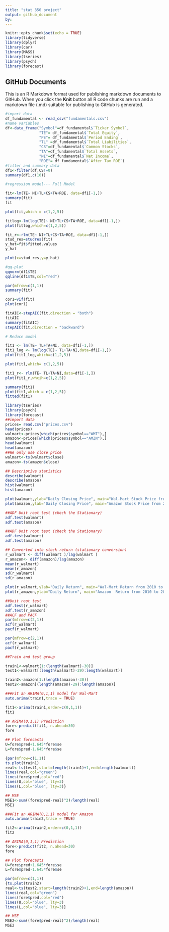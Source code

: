 ---
title: "stat 350 project"
output: github_document
by:
---

```{r setup, include=FALSE}
knitr::opts_chunk$set(echo = TRUE)
library(tidyverse)
library(dplyr)
library(car)
library(MASS)
library(tseries)
library(psych)
library(forecast)

```

## GitHub Documents

This is an R Markdown format used for publishing markdown documents to GitHub. When you click the **Knit** button all R code chunks are run and a markdown file (.md) suitable for publishing to GitHub is generated.
```{r fundamentals}
#import data
df_fundamental <- read_csv("fundamentals.csv")
#name variables
df<-data_frame("Symbol"=df_fundamental$`Ticker Symbol`,
               "TE"= df_fundamental$`Total Equity`, 
               "PE"= df_fundamental$`Period Ending`,
               "TL" =df_fundamental$`Total Liabilities`, 
               "CS"=df_fundamental$`Common Stocks`,
               "TA"=df_fundamental$`Total Assets`,
               "NI"=df_fundamental$`Net Income`,
               "ROE"= df_fundamental$`After Tax ROE`)
#filter and summary data
df1<-filter(df,CS!=0)
summary(df1,c(10))
```
```{r}
#regression model--- Full Model

fit<-lm(TE~ NI+TL+CS+TA+ROE, data=df1[-1,])
summary(fit)
fit
```
```{r,echo=FALSE}
plot(fit,which = c(1,2,5))
```
```{r,echo=FALSE}
fitlog<-lm(log(TE)~ NI+TL+CS+TA+ROE, data=df1[-1,])
plot(fitlog,which=c(1,2,5))
```
```{r}
fit_r<-rlm(TE~ NI+TL+CS+TA+ROE, data=df1[-1,])
stud_res=studres(fit)
y_hat=fit$fitted.values
y_hat
```
```{r,echo=FALSE}
plot(x=stud_res,y=y_hat)
```
```{r,echo=FALSE}
#qq-plot
qqnorm(df1$TE)
qqline(df1$TE,col="red")
```
```{r}
par(mfrow=c(1,1))
summary(fit)
```
```{r,echo=FALSE}
cor1=vif(fit)
plot(cor1)
```
```{r}
fitAIC<-stepAIC(fit,direction = "both")
fitAIC
summary(fitAIC)
stepAIC(fit,direction = "backward")
```
```{r,echo=FALSE}
# Reduce model 

fit1 <- lm(TE~ TL+TA+NI, data=df1[-1,])
fit1_log <- lm(log(TE)~ TL+TA+NI,data=df1[-1,])
plot(fit1_log,which=c(1,2,5))
```
```{r,echo=FALSE}
plot(fit1,which= c(1,2,5))
```
```{r,echo=FALSE}
fit1_r<- rlm(TE~ TL+TA+NI,data=df1[-1,])
plot(fit1_r,whcih=c(1,2,5))
```
```{r,echo=FALSE}
summary(fit1)
plot(fit1,which = c(1,2,5))
fitted(fit1)
```



```{r prices}
library(tseries)
library(psych)
library(forecast)
##import data 
prices= read.csv("prices.csv")
head(prices)
walmart<-prices[which(prices$symbol=="WMT"),]
amazon<-prices[which(prices$symbol=="AMZN"),]
head(walmart)
head(amazon)
##We only use close price
walmart<-ts(walmart$close)
amazon<-ts(amazon$close)
```



```{r prices, echo=FALSE}
## Descriptive statistics
describe(walmart)
describe(amazon)
hist(walmart)
hist(amazon)

plot(walmart,ylab="Daily Closing Price", main="Wal-Mart Stock Price from 2010 to 2016")
plot(amazon,ylab="Daily Closing Price", main="Amazon Stock Price from 2010 to 2016")

```
```{r}
##ADF Unit root test (check the Stationary)
adf.test(walmart)
adf.test(amazon)
```
```{r,echo=FALSE}
##ADF Unit root test (check the Stationary)
adf.test(walmart)
adf.test(amazon)
```



```{r,echo=FALSE}
## Converted into stock return (stationary conversion)
r_walmart <- diff(walmart )/lag(walmart )
r_amazon<- diff(amazon)/lag(amazon)
mean(r_walmart)
mean(r_amazon)
sd(r_walmart)
sd(r_amazon)

plot(r_walmart,ylab="Daily Return", main="Wal-Mart Return from 2010 to 2016")
plot(r_amazon,ylab="Daily Return", main="Amazon  Return from 2010 to 2016")
```


```{r,echo=FALSE}
##Unit root test
adf.test(r_walmart)
adf.test(r_amazon)
##ACF and PACF
par(mfrow=c(2,1))
acf(r_walmart)
pacf(r_walmart)

par(mfrow=c(2,1))
acf(r_walmart)
pacf(r_walmart)
```


```{r}

##Train and test group

train1<-walmart[1:(length(walmart)-30)]
test1<-walmart[(length(walmart)-29):length(walmart)]

train2<-amazon[1:(length(amazon)-30)]
test2<-amazon[(length(amazon)-29):length(amazon)]
```


```{r,echo=FALSE}
###Fit an ARIMA(0,1,1) model for Wal-Mart
auto.arima(train1,trace = TRUE)

fit1<-arima(train1,order=c(0,1,1))
fit1

## ARIMA(0,1,1) Prediction
fore<-predict(fit1, n.ahead=30)
fore
```
```{r,echo=FALSE}
## Plot forecasts
U=fore$pred+1.645*fore$se
L=fore$pred-1.645*fore$se

{par(mfrow=c(1,1))
ts.plot(train1)
real<-ts(test1,start=length(train1)+1,end=length(walmart))
lines(real,col="green")
lines(fore$pred,col="red")
lines(U,col="blue", lty=3)
lines(L,col="blue", lty=3)}
```
```{r}
## MSE
MSE1<-sum((fore$pred-real)^2)/length(real)
MSE1
```

```{r}
###Fit an ARIMA(0,1,1) model for Amazon
auto.arima(train2,trace = TRUE)

fit2<-arima(train2,order=c(0,1,1))
fit2

## ARIMA(0,1,1) Prediction
fore<-predict(fit2, n.ahead=30)
fore
```
```{r,echo=FALSE}
## Plot forecasts
U=fore$pred+1.645*fore$se
L=fore$pred-1.645*fore$se

par(mfrow=c(1,1))
{ts.plot(train2)
real<-ts(test2,start=length(train2)+1,end=length(amazon))
lines(real,col="green")
lines(fore$pred,col="red")
lines(U,col="blue", lty=3)
lines(L,col="blue", lty=3)}
```

```{r}
## MSE
MSE2<-sum((fore$pred-real)^2)/length(real)
MSE2
```














